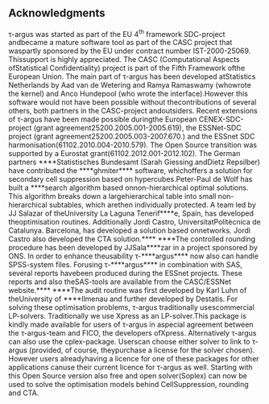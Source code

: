 ## Acknowledgments 
τ-argus was started as part of the EU 4^th^ framework SDC-project andbecame a mature software tool as part of the CASC project that waspartly sponsored by the EU under contract number IST-2000-25069. Thissupport is highly appreciated. The CASC (Computational Aspects ofStatistical Confidentiality) project is part of the Fifth Framework ofthe European Union. The main part of τ-argus has been developed atStatistics Netherlands by Aad van de Wetering and Ramya Ramaswamy (whowrote the kernel) and Anco Hundepool (who wrote the interface).However this software would not have been possible without thecontributions of several others, both partners in the CASC-project andoutsiders. Recent extensions of τ-argus have been made possible duringthe European CENEX-SDC-project (grant agreement25200.2005.001-2005.619), the ESSNet-SDC project (grant agreement25200.2005.003-2007.670.) and the ESSnet SDC harmonisation(61102.2010.004-2010.579).
The Open Source transition was supported by a Eurostat grant(61102.2012.001-2012.102).
The German partners ****Statistisches Bundesamt (Sarah Giessing andDietz Repsilber) have contributed the ****ghmiter**** software, whichoffers a solution for secondary cell suppression based on hypercubes.Peter-Paul de Wolf has built a ****search algorithm based onnon-hierarchical optimal solutions. This algorithm breaks down a largehierarchical table into small non-hierarchical subtables, which arethen individually protected. A team led by JJ Salazar of theUniversity La Laguna Tenerif****e, Spain, has developed theoptimisation routines. Additionally Jordi Castro, UniversitatPolitècnica de Catalunya. Barcelona, has developed a solution based onnetworks. Jordi Castro also developed the CTA solution.****
****The controlled rounding procedure has been developed by JJSala****zar in a project sponsored by ONS. In order to enhance theusability τ-****argus**** now also can handle SPSS-system files. Forusing τ-****argus**** in combination with SAS, several reports havebeen produced during the ESSnet projects. These reports and also theSAS-tools are available from the CASC/ESSNet website.****
****The audit routine was first developed by Karl Luhn of theUniversity of ****Ilmenau and further developed by Destatis.
For solving these optimisation problems, τ-argus traditionally usescommercial LP-solvers. Traditionally we use Xpress as an LP-solver.This package is kindly made available for users of τ-argus in aspecial agreement between the τ-argus-team and FICO, the developers ofXpress. Alternatively τ-argus can also use the cplex-package. Userscan choose either solver to link to τ-argus (provided, of course, theypurchase a license for the solver chosen). However users alreadyhaving a licence for one of these packages for other applications canuse their current licence for τ-argus as well.
Starting with this Open Source version also free and open solver(Soplex) can now be used to solve the optimisation models behind CellSuppression, rounding and CTA.

